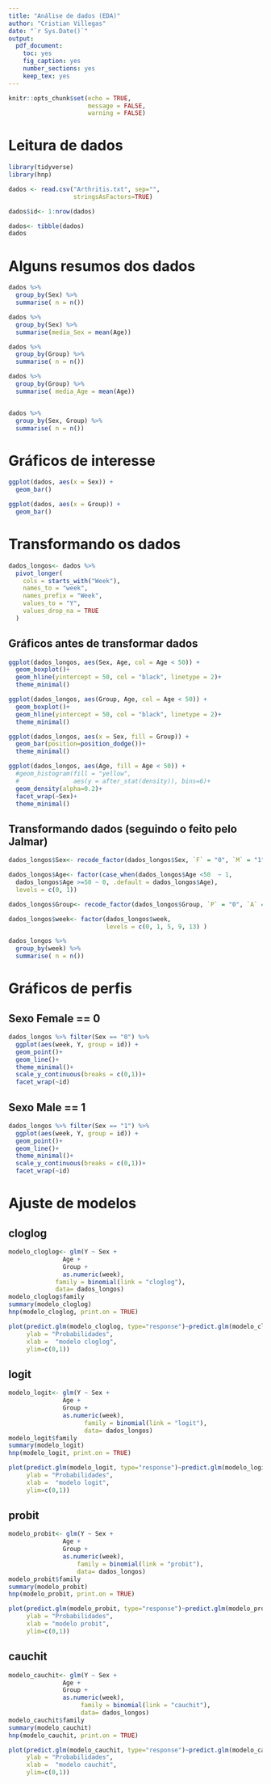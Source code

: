 ```yaml
---
title: "Análise de dados (EDA)"
author: "Cristian Villegas"
date: "`r Sys.Date()`"
output: 
  pdf_document: 
    toc: yes
    fig_caption: yes
    number_sections: yes
    keep_tex: yes
---
```


```r
knitr::opts_chunk$set(echo = TRUE,
                      message = FALSE,
                      warning = FALSE)
```

# Leitura de dados

```r
library(tidyverse)
library(hnp)

dados <- read.csv("Arthritis.txt", sep="", 
                  stringsAsFactors=TRUE)

dados$id<- 1:nrow(dados)

dados<- tibble(dados)
dados
```

# Alguns resumos dos dados
```r
dados %>% 
  group_by(Sex) %>% 
  summarise( n = n())

dados %>% 
  group_by(Sex) %>% 
  summarise(media_Sex = mean(Age))

dados %>% 
  group_by(Group) %>% 
  summarise( n = n())

dados %>% 
  group_by(Group) %>% 
  summarise( media_Age = mean(Age))


dados %>% 
  group_by(Sex, Group) %>% 
  summarise( n = n())
```

# Gráficos de interesse
```r
ggplot(dados, aes(x = Sex)) +
  geom_bar()

ggplot(dados, aes(x = Group)) +
  geom_bar()

```

# Transformando os dados

```r
dados_longos<- dados %>%
  pivot_longer(
    cols = starts_with("Week"),
    names_to = "week",
    names_prefix = "Week",
    values_to = "Y",
    values_drop_na = TRUE
  )
```

## Gráficos antes de transformar dados

```r
ggplot(dados_longos, aes(Sex, Age, col = Age < 50)) + 
  geom_boxplot()+
  geom_hline(yintercept = 50, col = "black", linetype = 2)+
  theme_minimal()

ggplot(dados_longos, aes(Group, Age, col = Age < 50)) + 
  geom_boxplot()+
  geom_hline(yintercept = 50, col = "black", linetype = 2)+
  theme_minimal()

ggplot(dados_longos, aes(x = Sex, fill = Group)) + 
  geom_bar(position=position_dodge())+
  theme_minimal()

ggplot(dados_longos, aes(Age, fill = Age < 50)) + 
  #geom_histogram(fill = "yellow", 
  #               aes(y = after_stat(density)), bins=6)+
  geom_density(alpha=0.2)+
  facet_wrap(~Sex)+
  theme_minimal()
```

## Transformando dados (seguindo o feito pelo Jalmar)

```r
dados_longos$Sex<- recode_factor(dados_longos$Sex, `F` = "0", `M` = "1")

dados_longos$Age<- factor(case_when(dados_longos$Age <50  ~ 1,
  dados_longos$Age >=50 ~ 0, .default = dados_longos$Age), 
  levels = c(0, 1))

dados_longos$Group<- recode_factor(dados_longos$Group, `P` = "0", `A` = "1")

dados_longos$week<- factor(dados_longos$week, 
                           levels = c(0, 1, 5, 9, 13) )

dados_longos %>% 
  group_by(week) %>% 
  summarise( n = n())
```


# Gráficos de perfis

## Sexo Female == 0
```r
dados_longos %>% filter(Sex == "0") %>%
  ggplot(aes(week, Y, group = id)) +
  geom_point()+
  geom_line()+
  theme_minimal()+
  scale_y_continuous(breaks = c(0,1))+
  facet_wrap(~id)
```

## Sexo Male == 1

```r
dados_longos %>% filter(Sex == "1") %>%
  ggplot(aes(week, Y, group = id)) +
  geom_point()+
  geom_line()+
  theme_minimal()+
  scale_y_continuous(breaks = c(0,1))+
  facet_wrap(~id)
```

# Ajuste de modelos

## cloglog
```r
modelo_cloglog<- glm(Y ~ Sex + 
               Age + 
               Group + 
               as.numeric(week),
             family = binomial(link = "cloglog"),
             data= dados_longos)
modelo_cloglog$family
summary(modelo_cloglog)
hnp(modelo_cloglog, print.on = TRUE)

plot(predict.glm(modelo_cloglog, type="response")~predict.glm(modelo_cloglog, type="link"),
     ylab = "Probabilidades",
     xlab =  "modelo cloglog",
     ylim=c(0,1))
```

## logit
```r
modelo_logit<- glm(Y ~ Sex + 
               Age + 
               Group + 
               as.numeric(week),
                     family = binomial(link = "logit"),
                     data= dados_longos)
modelo_logit$family
summary(modelo_logit)
hnp(modelo_logit, print.on = TRUE)

plot(predict.glm(modelo_logit, type="response")~predict.glm(modelo_logit, type="link"),
     ylab = "Probabilidades",
     xlab =  "modelo logit",
     ylim=c(0,1))

```

## probit

```r
modelo_probit<- glm(Y ~ Sex + 
               Age + 
               Group + 
               as.numeric(week),
                   family = binomial(link = "probit"),
                   data= dados_longos)
modelo_probit$family
summary(modelo_probit)
hnp(modelo_probit, print.on = TRUE)

plot(predict.glm(modelo_probit, type="response")~predict.glm(modelo_probit, type="link"),
     ylab = "Probabilidades",
     xlab = "modelo probit",
     ylim=c(0,1))
```

## cauchit

```r
modelo_cauchit<- glm(Y ~ Sex + 
               Age + 
               Group + 
               as.numeric(week),
                    family = binomial(link = "cauchit"),
                    data= dados_longos)
modelo_cauchit$family
summary(modelo_cauchit)
hnp(modelo_cauchit, print.on = TRUE)

plot(predict.glm(modelo_cauchit, type="response")~predict.glm(modelo_cauchit, type="link"),
     ylab = "Probabilidades",
     xlab =  "modelo cauchit",
     ylim=c(0,1))
```

